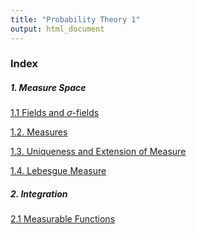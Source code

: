 ```yaml
---
title: "Probability Theory 1"
output: html_document
---
```



### Index



##### 1. Measure Space

[1.1 Fields and $\sigma$-fields](./prob1/1_1.html)

[1.2. Measures](./prob1/1_2.html)

[1.3. Uniqueness and Extension of Measure](./prob1/1_3.html)

[1.4. Lebesgue Measure](./prob1/1_4.html)


##### 2. Integration

[2.1 Measurable Functions](./prob1/2_1.html)